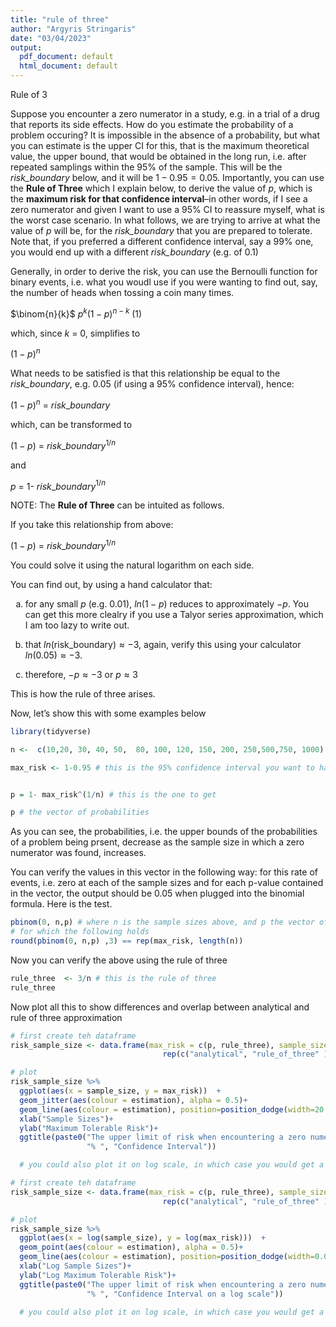 ```yaml
---
title: "rule of three"
author: "Argyris Stringaris"
date: "03/04/2023"
output:
  pdf_document: default
  html_document: default
---
```

Rule of 3

Suppose you encounter a zero numerator in a study, e.g. in a trial of a drug that reports its side effects.
How do you estimate the probability of a problem occuring? It is impossible in the absence of a probability, but what you can estimate
is the upper CI for this, that is the maximum theoretical value, the upper bound, that would be obtained in the long run, i.e. after repeated samplings within the 95% of the sample. This will be the _risk_boundary_ below, and it will be $1-0.95 = 0.05$. Importantly, you can use the **Rule of Three** which I explain below, to derive the value of _p_, which is the **maximum risk for that confidence interval**--in other words, if I see a zero numerator and given I want to use a 95% CI to reassure myself, what is the worst case scenario. In what follows, we are trying to arrive at what the value of _p_ will be, for the _risk_boundary_ that you are prepared to tolerate. Note that, if you preferred a different confidence interval, say a 99% one, you would end up with a different _risk_boundary_ (e.g. of 0.1)
 

Generally, in order to derive the risk,  you can use the Bernoulli function for binary events, i.e. what you 
woudl use if you were wanting to find out, say, the number of heads when  tossing a coin many times. 

$\binom{n}{k}$ $p^{k}$$(1-p)^{n-k}$ (1)

which, since _k_ = 0, simplifies to

$(1-p)^{n}$

What needs to be satisfied is that this relationship be equal to the _risk_boundary_, e.g. 0.05 (if using a 
95% confidence interval), hence: 

$(1-p)^{n}$ = $risk\_boundary$

which, can be transformed to 

$(1-p)$ = $risk\_boundary$$^{1/n}$

and 

$p$ = 1- $risk\_boundary$$^{1/n}$


NOTE: The **Rule of Three** can be intuited as follows. 

If you take this relationship from above: 

$(1-p)$ = $risk\_boundary$$^{1/n}$

You could solve it using the natural logarithm on each side. 

You can find out, by using a hand calculator that:  

a) for any small $p$ (e.g. 0.01), $ln(1-p)$ reduces to approximately $-p$. You can get this more clealry if you use a Talyor series approximation, which I am too lazy to write out. 

b) that $ln($risk\_boundary$)\approx -3$, again, verify this using your calculator $ln(0.05)\approx -3$.

c) therefore, $-p\approx -3$ or $p\approx 3$ 


This is how the rule of three arises.   

Now, let's show this with some examples below

```r
library(tidyverse)
```



```r

n <-  c(10,20, 30, 40, 50,  80, 100, 120, 150, 200, 250,500,750, 1000) # these are the sample sizes

max_risk <- 1-0.95 # this is the 95% confidence interval you want to have, you could of course use a different one, but then you would not have a rule of three, but a different rule (the ln of say 0.01) would apply


p = 1- max_risk^(1/n) # this is the one to get

p # the vector of probabilities


```

As you can see, the probabilities, i.e. the upper bounds of the probabilities of a problem being prsent, decrease as the sample size in which a zero numerator was found, increases.  

You can verify the values in this vector in the following way: for this rate of events, i.e. zero at each 
of the sample sizes and for each p-value contained in the vector, the output should be 0.05 when 
plugged into the binomial formula. Here is the test.

```r

pbinom(0, n,p) # where n is the sample sizes above, and p the vector of probabilities above.
# for which the following holds
round(pbinom(0, n,p) ,3) == rep(max_risk, length(n))
```

Now you can verify the above using the rule of three
```r
rule_three  <- 3/n # this is the rule of three
rule_three 
```

Now plot all this to show differences and overlap between analytical and rule of three approximation
```r
# first create teh dataframe
risk_sample_size <- data.frame(max_risk = c(p, rule_three), sample_size = c(n, n), estimation = factor(
                                  rep(c("analytical", "rule_of_three" ), each = length(n))))

# plot
risk_sample_size %>% 
  ggplot(aes(x = sample_size, y = max_risk))  +
  geom_jitter(aes(colour = estimation), alpha = 0.5)+
  geom_line(aes(colour = estimation), position=position_dodge(width=20.0))+
  xlab("Sample Sizes")+
  ylab("Maximum Tolerable Risk")+
  ggtitle(paste0("The upper limit of risk when encountering a zero numerator \nfor a ", 100*(1-max_risk), 
                 "% ", "Confidence Interval"))

  # you could also plot it on log scale, in which case you would get a linear relationship
```
```r
# first create teh dataframe
risk_sample_size <- data.frame(max_risk = c(p, rule_three), sample_size = c(n, n), estimation = factor(
                                  rep(c("analytical", "rule_of_three" ), each = length(n))))

# plot
risk_sample_size %>% 
  ggplot(aes(x = log(sample_size), y = log(max_risk)))  +
  geom_point(aes(colour = estimation), alpha = 0.5)+
  geom_line(aes(colour = estimation), position=position_dodge(width=0.00))+
  xlab("Log Sample Sizes")+
  ylab("Log Maximum Tolerable Risk")+
  ggtitle(paste0("The upper limit of risk when encountering a zero numerator \nfor a ", 100*(1-max_risk), 
                 "% ", "Confidence Interval on a log scale"))

  # you could also plot it on log scale, in which case you would get a linear relationship
```
